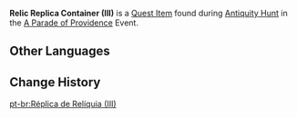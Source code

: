 {{Item Infobox
|id          = 120300
|image       = Item Relic Replica Container (III).png
|type        = Quest Items
|group       = Event Items
|description = A container holding a relic replica. It has been deliberately painted red.
|source1     = Found during [[A Parade of Providence/Antiquity Hunt|Antiquity Hunt]]
|event       = A Parade of Providence
}}
'''Relic Replica Container (III)''' is a [[Quest Item]] found during [[A Parade of Providence/Antiquity Hunt|Antiquity Hunt]] in the [[A Parade of Providence]] Event.

==Other Languages==
{{Other Languages
|default_hidden = 1
|en        = Relic Replica Container (III)
|zhs       = 文物模型・之三
|zhs_rm    = Wénwù Móxíng - Zhī Sān
|zht       = 文物模型・之三
|zht_rm    = Wénwù Móxíng - Zhī Sān
|ja        = 文物模型・3
|ja_rm     = Bunbutsu Mokei - 3
|ko        = 유물 모형・세 번째
|ko_rm     = 
|es        = Réplica de reliquia (III)
|fr        = Réplique de relique - 3
|ru        = Копия реликвии III
|th        = แบบจำลองโบราณวัตถุ III
|th_rm     = 
|vi        = Mô Hình Văn Vật III
|de        = Replika-Relikt III
|id        = Wadah Replika Relik (III)
|pt        = Recipiente de Réplica de Relíquia (III)
|tr        = Yadigar Kopyası Kabı (III)
|it        = Contenitore della replica della reliquia (III)
}}

==Change History==
{{Change History|3.6}}

[[pt-br:Réplica de Relíquia (III)]]